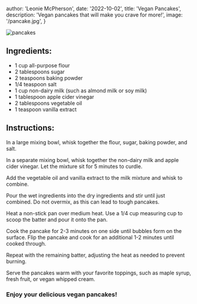 
  author: 'Leonie McPherson',
  date: '2022-10-02',
  title: 'Vegan Pancakes',
  description:
    'Vegan pancakes that will make you crave for more!',
  image: '/pancake.jpg',
}


<Image className="rounded-xl w-full aspect-video object-cover max-w-2xl" width={500} height={500} src={meta.image} alt="pancakes" />

<h2>Ingredients:</h2>

- 1 cup all-purpose flour
- 2 tablespoons sugar
- 2 teaspoons baking powder
- 1/4 teaspoon salt
- 1 cup non-dairy milk (such as almond milk or soy milk)
- 1 tablespoon apple cider vinegar
- 2 tablespoons vegetable oil
- 1 teaspoon vanilla extract

<h2>Instructions:</h2>

In a large mixing bowl, whisk together the flour, sugar, baking powder, and salt.

In a separate mixing bowl, whisk together the non-dairy milk and apple cider vinegar. Let the mixture sit for 5 minutes to curdle.

Add the vegetable oil and vanilla extract to the milk mixture and whisk to combine.

Pour the wet ingredients into the dry ingredients and stir until just combined. Do not overmix, as this can lead to tough pancakes.

Heat a non-stick pan over medium heat. Use a 1/4 cup measuring cup to scoop the batter and pour it onto the pan.

Cook the pancake for 2-3 minutes on one side until bubbles form on the surface. Flip the pancake and cook for an additional 1-2 minutes until cooked through.

Repeat with the remaining batter, adjusting the heat as needed to prevent burning.

Serve the pancakes warm with your favorite toppings, such as maple syrup, fresh fruit, or vegan whipped cream.

<h3>Enjoy your delicious vegan pancakes!</h3>
